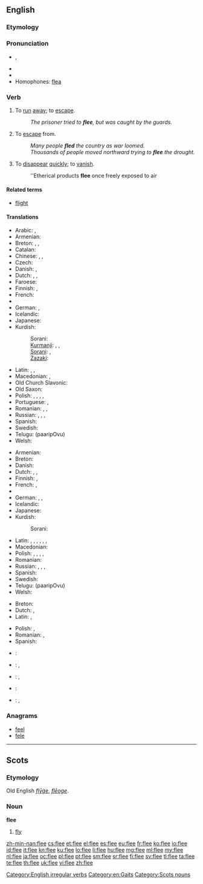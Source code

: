==English==

===Etymology===
{{etyl|ang}} {{term|fleon|flēon|lang=ang}}

===Pronunciation===
* {{IPA|/fliː/}}, {{X-SAMPA|/fli:/}}
* {{rhymes|iː}}
* {{audio|en-us-flee.ogg|Audio (US)}}
* Homophones: [[flea]]

===Verb===
{{en-verb|flees|fleeing|fled|fled}}

# {{intransitive}} To [[run]] [[away]]; to [[escape]].
#: ''The prisoner tried to '''flee''', but was caught by the guards.''
# {{transitive}} To [[escape]] from.
#: ''Many people '''fled''' the country as war loomed.''
#: ''Thousands of people moved northward trying to '''flee''' the drought.''
# {{intransitive}} To [[disappear]] [[quickly]]; to [[vanish]].
#: ''Etherical products '''flee''' once freely exposed to air

====Related terms====
* [[flight]]

====Translations====
{{trans-top|to run away; to escape}}
* Arabic: {{t-|ar|هرب|tr=haraba}}, {{t-|ar|فر|tr=farra}}
* Armenian: {{t-|hy|փախչել|tr=p’axčel}}
* Breton: {{t+|br|redek}}, {{t+|br|tec'hout}}, {{t-|br|fuiñ}}
* Catalan: {{t+|ca|fugir}}
* Chinese: {{t-|cmn|逃|tr=táo|sc=Hani}}, {{t-|cmn|奔逃|tr=bēntáo|sc=Hani}}, {{t-|cmn|奔|tr=bēn|sc=Hani}}
* Czech: {{t-|cs|utéct}}
* Danish: {{t-|da|flygte}}, {{t+|da|fly}}
* Dutch: {{t|nl|vluchten}}, {{t|nl|wegvluchten}}, {{t|nl|ontsnappen}}
* Faroese: {{t-|fo|flýggja}}
* Finnish: {{t+|fi|paeta}}, {{t+|fi|karata}}
* French: {{t+|fr|s'enfuir}}
* {{trreq|Georgian}}
* German: {{t+|de|fliehen}}, {{t+|de|flüchten}}
* Icelandic: {{t+|is|flýja}}
* Japanese: {{t|ja|逃げる|tr={{Jpan|[[にげる]]}}, nigeru|sc=Jpan}}
* Kurdish:
*: Sorani:
*: [[Kurmanji]]: {{t+|ku|revîn}}, {{t+|ku|bazdan}}, {{t+|ku|bezîn}}
*: [[Sorani]]: {{ku-Arab|[[هه‌ڵاتن]]}}, {{ku-Arab|[[ده‌رپه‌ڕین]]}}
*: [[Zazaki]]: {{t+|ku|remayen}}
{{trans-mid}}
* Latin: {{t+|la|fugio|alt=fugiō}}, {{t+|la|fugio|alt=fugitō}}, {{t-|la|perfugio}}
* Macedonian: {{t|mk|побегне|sc=Cyrl}}, {{t|mk|напушти|tr=pobegne, napushti|sc=Cyrl}}
* Old Church Slavonic: {{tø|cu|бѣжати|tr=běžati|sc=Cyrs}}
* Old Saxon: {{tø|osx|fliohan}}
* Polish: {{t+|pl|uciec}}, {{t+|pl|uciekać}}, {{t-|pl|zbiec}}, {{t+|pl|umknąć}}, {{t-|pl|umykać}}
* Portuguese: {{t+|pt|escapar}}, {{t+|pt|fugir}}
* Romanian: {{t-|ro|scăpa}}, {{t+|ro|evada}}, {{t+|ro|fugi}}
* Russian: {{t+|ru|убегать|tr=ubegát'}} {{impf}}, {{t+|ru|убежать|tr=ubežát'}} {{pf.}}, {{t+|ru|удирать|tr=udirát'}} {{impf}}, {{t+|ru|удрать|tr=udrát'}} {{pf.}}
* Spanish: {{t+|es|huir}}
* Swedish: {{t+|sv|fly}}
* Telugu: {{t+|te|పారిపోవు}} (paaripOvu)
* Welsh: {{t|cy|ffoi}}
{{trans-bottom}}

{{trans-top|to escape from}}
* Armenian: {{t-|hy|փախչել|tr=p’axčel}}
* Breton: {{t+|br|tec'hel}}
* Danish: {{t-|da|flygte}}
* Dutch: {{t+|nl|ontkomen}}, {{t+|nl|ontlopen}}, {{t+|nl|ontvluchten}}
* Finnish: {{t+|fi|paeta}}, {{t+|fi|karata}}
* French: {{t+|fr|fuir}}, {{t+|fr|échapper}}
* {{trreq|Georgian}}
* German: {{t+|de|fliehen}}, {{t-|de|entfliehen}}, {{t+|de|flüchten}}
* Icelandic: {{t+|is|flýja}}
* Japanese: {{t|ja|逃げる|tr={{Jpan|[[にげる]]}}, nigeru|sc=Jpan}}
* Kurdish:
*: Sorani: {{ku-Arab|[[ڕاکردن]]}}
{{trans-mid}}
* Latin: {{t+|la|fugio}}, {{t+|la|confugio}}, {{t-|la|diffugio}}, {{t-|la|profugio}}, {{t-|la|refugio}}, {{t-|la|evado}}, {{t-|la|evado}}
* Macedonian: {{t|mk|избегне|tr=izbegne|sc=Cyrl}}
* Polish: {{t+|pl|uciec}}, {{t+|pl|uciekać}}, {{t-|pl|zbiec}}, {{t+|pl|umknąć}}, {{t-|pl|umykać}}
* Romanian: {{t+|ro|fugi}}
* Russian: {{t+|ru|убегать|tr=ubegát'}} {{impf}}, {{t+|ru|убежать|tr=ubežát'}} {{pf.}}, {{t+|ru|удирать|tr=udirát'}} {{impf}}, {{t+|ru|удрать|tr=udrát'}} {{pf.}}
* Spanish: {{t+|es|huir}}
* Swedish: {{t+|sv|fly}}
* Telugu: {{t+|te|పారిపోవు}} (paaripOvu)
* Welsh: {{t|cy|ffoi}}
{{trans-bottom}}

{{trans-top|to disappear quickly}}
* Breton: {{t+|br|tec'hout}}
* Dutch: {{t+|nl|vervliegen}}, {{t+|nl|vlieden}}
* Latin: {{t-|la|evanesco}}, {{t-|la|aufugio}}
{{trans-mid}}
* Polish: {{t-|pl|ulotnić się}}, {{t-|pl|ulatniać się}}
* Romanian: {{context|figuratively}} {{t-|ro|a se evapora}}, {{t+|ro|dispărea}}
* Spanish: {{t-|es|desvanecerse}}
{{trans-bottom}}

{{checktrans-top}}
* {{ttbc|eo}}: {{t|eo|fuĝi}}
* {{ttbc|id}}: {{t|id|minggat}}, {{t|id|melarikan diri}}
* {{ttbc|ku}}: {{t|ku|revîn}}, {{t|ku|bazdan}}
{{trans-mid}}
* {{ttbc|pt}}: {{t|pt|fugir}}
* {{ttbc|es}}: {{t|es|huir}}, {{t|es|fugarse}}
{{trans-bottom}}

===Anagrams===
* [[feel#English|feel]]
* [[fele#English|fele]]

[[Category:English irregular verbs]]
[[Category:en:Gaits]]

----

==Scots==

===Etymology===
Old English ''[[flyge|flȳġe]]'', ''[[fleoge|flēoge]]''.

===Noun===
'''flee'''

# [[fly]]

[[Category:Scots nouns]]

[[zh-min-nan:flee]]
[[cs:flee]]
[[et:flee]]
[[el:flee]]
[[es:flee]]
[[eu:flee]]
[[fr:flee]]
[[ko:flee]]
[[io:flee]]
[[id:flee]]
[[it:flee]]
[[kn:flee]]
[[ku:flee]]
[[lo:flee]]
[[li:flee]]
[[hu:flee]]
[[mg:flee]]
[[ml:flee]]
[[my:flee]]
[[nl:flee]]
[[ja:flee]]
[[oc:flee]]
[[pl:flee]]
[[pt:flee]]
[[sm:flee]]
[[sr:flee]]
[[fi:flee]]
[[sv:flee]]
[[tl:flee]]
[[ta:flee]]
[[te:flee]]
[[th:flee]]
[[uk:flee]]
[[vi:flee]]
[[zh:flee]]